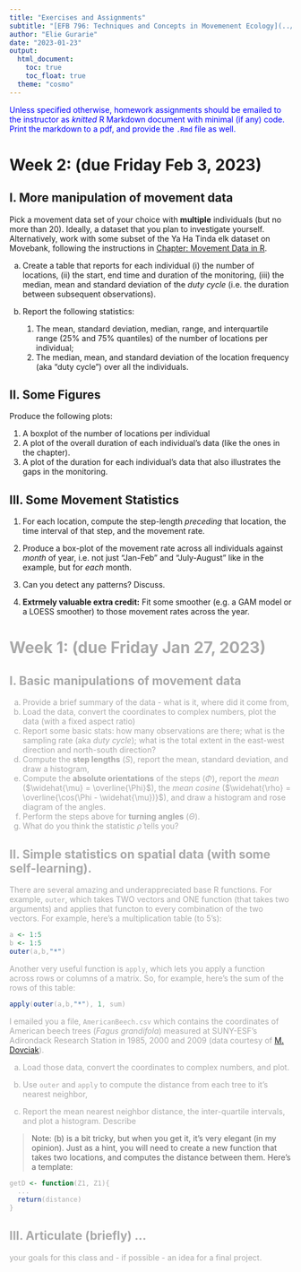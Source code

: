 ```yaml
---
title: "Exercises and Assignments"
subtitle: "[EFB 796: Techniques and Concepts in Movemenent Ecology](../index.html)" 
author: "Elie Gurarie"
date: "2023-01-23"
output: 
  html_document:
    toc: true
    toc_float: true
  theme: "cosmo"
---
```


<font color = "blue"> Unless specified otherwise, homework assignments should be emailed to the instructor as *knitted* R Markdown document with minimal (if any) code. Print the markdown to a pdf, and provide the `.Rmd` file as well.</font>

# Week 2: (due Friday Feb 3, 2023)

## I. More manipulation of movement data

Pick a movement data set of your choice with **multiple** individuals (but no more than 20). Ideally, a dataset that you plan to investigate yourself. Alternatively, work with some subset of the Ya Ha Tinda elk dataset on Movebank, following the instructions in [Chapter: Movement Data in R](../movement_data_in_R.html).

a)  Create a table that reports for each individual (i) the number of locations, (ii) the start, end time and duration of the monitoring, (iii) the median, mean and standard deviation of the *duty cycle* (i.e. the duration between subsequent observations).

b)  Report the following statistics:

    1.  The mean, standard deviation, median, range, and interquartile range (25% and 75% quantiles) of the number of locations per individual;
    2.  The median, mean, and standard deviation of the location frequency (aka "duty cycle") over all the individuals.

## II. Some Figures

Produce the following plots:

1.  A boxplot of the number of locations per individual
2.  A plot of the overall duration of each individual's data (like the ones in the chapter).
3.  A plot of the duration for each individual's data that also illustrates the gaps in the monitoring.

## III. Some Movement Statistics

1.  For each location, compute the step-length *preceding* that location, the time interval of that step, and the movement rate.

2.  Produce a box-plot of the movement rate across all individuals against *month* of year, i.e. not just "Jan-Feb" and "July-August" like in the example, but for *each* month.

3.  Can you detect any patterns? Discuss.

4.  **Extrmely valuable extra credit:** Fit some smoother (e.g. a GAM model or a LOESS smoother) to those movement rates across the year.

<font color = "darkgrey">

# Week 1: (**due Friday Jan 27, 2023**)

## I. Basic manipulations of movement data

a. Provide a brief summary of the data - what is it, where did it come from,
b. Load the data, convert the coordinates to complex numbers, plot the data (with a fixed aspect ratio)
c. Report some basic stats: how many observations are there; what is the sampling rate (aka *duty cycle*); what is the total extent in the east-west direction and north-south direction?
d. Compute the **step lengths** ($S$), report the mean, standard deviation, and draw a histogram,
e. Compute the **absolute orientations** of the steps ($\Phi$), report the *mean* ($\widehat{\mu} = \overline{\Phi}$), the *mean cosine* ($\widehat{\rho} = \overline{\cos(\Phi - \widehat{\mu})}$), and draw a histogram and rose diagram of the angles.
f. Perform the steps above for **turning angles** ($\Theta$).\
g. What do you think the statistic $\widehat{\rho}$ tells you?

## II. **Simple statistics on spatial data** (with some self-learning).

There are several amazing and underappreciated base R functions. For example, `outer`, which takes TWO vectors and ONE function (that takes two arguments) and applies that functon to every combination of the two vectors. For example, here's a multiplication table (to 5's):

```r
a <- 1:5
b <- 1:5
outer(a,b,"*")
```

Another very useful function is `apply`, which lets you apply a function across rows or columns of a matrix. So, for example, here's the sum of the rows of this table:

```r
apply(outer(a,b,"*"), 1, sum)
```

I emailed you a file, `AmericanBeech.csv` which contains the coordinates of American beech trees (*Fagus grandifola*) measured at SUNY-ESF's Adirondack Research Station in 1985, 2000 and 2009 (data courtesy of [M. Dovciak](https://www.esf.edu/faculty/dovciak/)).

(a) Load those data, convert the coordinates to complex numbers, and plot.

(b) Use `outer` and `apply` to compute the distance from each tree to it's nearest neighbor,

(c) Report the mean nearest neighbor distance, the inter-quartile intervals, and plot a histogram. Describe

> Note: (b) is a bit tricky, but when you get it, it's very elegant (in my opinion). Just as a hint, you will need to create a new function that takes two locations, and computes the distance between them. Here's a template:

```r
getD <- function(Z1, Z1){
  ...
  return(distance)
}
```

## III. Articulate (briefly) ...

your goals for this class and - if possible - an idea for a final project.

</font> 